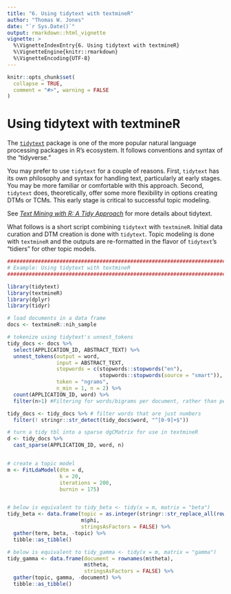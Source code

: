 ```yaml
---
title: "6. Using tidytext with textmineR"
author: "Thomas W. Jones"
date: "`r Sys.Date()`"
output: rmarkdown::html_vignette
vignette: >
  %\VignetteIndexEntry{6. Using tidytext with textmineR}
  %\VignetteEngine{knitr::rmarkdown}
  %\VignetteEncoding{UTF-8}
---
```


```r
knitr::opts_chunk$set(
  collapse = TRUE,
  comment = "#>", warning = FALSE
)
```

# Using tidytext with textmineR

The [`tidytext`](https://CRAN.R-project.org/package=tidytext) package is one of the more popular natural language processing packages in R's ecosystem. It follows conventions and syntax of the "tidyverse." 

You may prefer to use `tidytext` for a couple of reasons. First, `tidytext` has its own philosophy and syntax for handling text, particularly at early stages. You may be more familiar or comfortable with this approach. Second, `tidytext` does, theoretically, offer some more flexibility in options creating DTMs or TCMs. This early stage is critical to successful topic modeling. 

See _[Text Mining with R: A Tidy Approach](https://www.tidytextmining.com/)_ for more details about tidytext.

What follows is a short script combining `tidytext` with `textmineR`. Initial data curation and DTM creation is done with `tidytext`. Topic modeling is done with `textmineR` and the outputs are re-formatted in the flavor of `tidytext`'s "tidiers" for other topic models. 

```r
################################################################################
# Example: Using tidytext with textmineR
################################################################################

library(tidytext)
library(textmineR)
library(dplyr)
library(tidyr)

# load documents in a data frame
docs <- textmineR::nih_sample 

# tokenize using tidytext's unnest_tokens
tidy_docs <- docs %>% 
  select(APPLICATION_ID, ABSTRACT_TEXT) %>% 
  unnest_tokens(output = word, 
                input = ABSTRACT_TEXT,
                stopwords = c(stopwords::stopwords("en"), 
                              stopwords::stopwords(source = "smart")),
                token = "ngrams",
                n_min = 1, n = 2) %>% 
  count(APPLICATION_ID, word) %>% 
  filter(n>1) #Filtering for words/bigrams per document, rather than per corpus

tidy_docs <- tidy_docs %>% # filter words that are just numbers
  filter(! stringr::str_detect(tidy_docs$word, "^[0-9]+$"))

# turn a tidy tbl into a sparse dgCMatrix for use in textmineR
d <- tidy_docs %>% 
  cast_sparse(APPLICATION_ID, word, n)


# create a topic model
m <- FitLdaModel(dtm = d, 
                 k = 20,
                 iterations = 200,
                 burnin = 175)


# below is equivalent to tidy_beta <- tidy(x = m, matrix = "beta")
tidy_beta <- data.frame(topic = as.integer(stringr::str_replace_all(rownames(m$phi), "t_", "")), 
                        m$phi, 
                        stringsAsFactors = FALSE) %>%
  gather(term, beta, -topic) %>% 
  tibble::as_tibble()

# below is equivalent to tidy_gamma <- tidy(x = m, matrix = "gamma")
tidy_gamma <- data.frame(document = rownames(m$theta),
                         m$theta,
                         stringsAsFactors = FALSE) %>%
  gather(topic, gamma, -document) %>%
  tibble::as_tibble()

```


